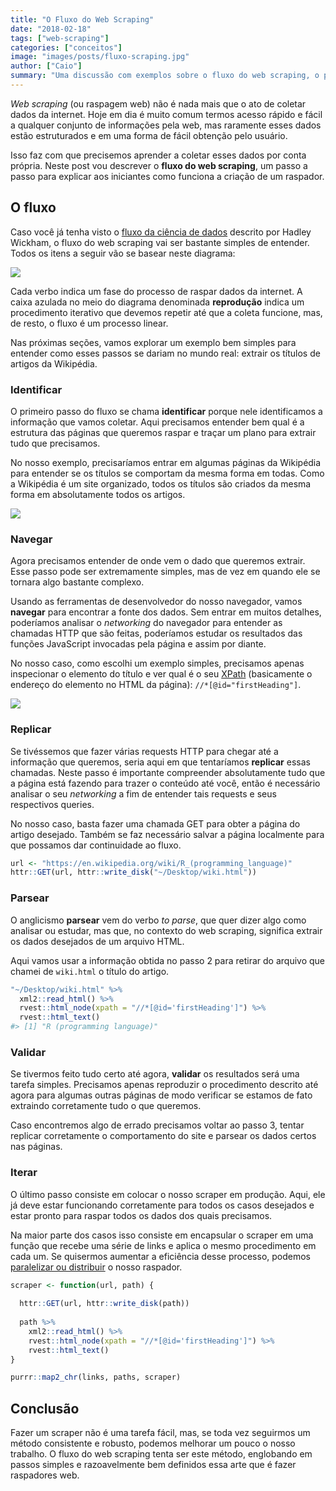```yaml
---
title: "O Fluxo do Web Scraping"
date: "2018-02-18"
tags: ["web-scraping"]
categories: ["conceitos"]
image: "images/posts/fluxo-scraping.jpg"
author: ["Caio"]
summary: "Uma discussão com exemplos sobre o fluxo do web scraping, o passo-a-passo que delimita as fases da criação de um web scraper."
---
```


*Web scraping* (ou raspagem web) não é nada mais que o ato de coletar dados da
internet. Hoje em dia é muito comum termos acesso rápido e fácil a qualquer
conjunto de informações pela web, mas raramente esses dados estão estruturados
e em uma forma de fácil obtenção pelo usuário.

Isso faz com que precisemos aprender a coletar esses dados por conta própria.
Neste post vou descrever o **fluxo do web scraping**, um passo a passo para
explicar aos iniciantes como funciona a criação de um raspador.

## O fluxo

Caso você já tenha visto o
[fluxo da ciência de dados](http://r4ds.had.co.nz/introduction.html)
descrito por Hadley Wickham, o fluxo do web scraping vai ser bastante simples
de entender. Todos os itens a seguir vão se basear neste diagrama:

![](/img/blog/fluxo-scraping/cycle.png)

Cada verbo indica um fase do processo de raspar dados da internet. A caixa
azulada no meio do diagrama denominada **reprodução** indica um procedimento
iterativo que devemos repetir até que a coleta funcione, mas, de resto, o fluxo
é um processo linear.

Nas próximas seções, vamos explorar um exemplo bem simples para entender como
esses passos se dariam no mundo real: extrair os títulos de artigos da Wikipédia.

### Identificar

O primeiro passo do fluxo se chama **identificar** porque nele identificamos
a informação que vamos coletar. Aqui precisamos entender bem qual é a estrutura
das páginas que queremos raspar e traçar um plano para extrair tudo que
precisamos.

No nosso exemplo, precisaríamos entrar em algumas páginas da Wikipédia para
entender se os títulos se comportam da mesma forma em todas. Como a Wikipédia
é um site organizado, todos os títulos são criados da mesma forma em
absolutamente todos os artigos.

![](/img/blog/fluxo-scraping/title.gif)

### Navegar

Agora precisamos entender de onde vem o dado que queremos extrair. Esse passo
pode ser extremamente simples, mas de vez em quando ele se tornara algo
bastante complexo.

Usando as ferramentas de desenvolvedor do nosso navegador, vamos **navegar**
para encontrar a fonte dos dados. Sem entrar em muitos detalhes, poderíamos
analisar o *networking* do navegador para entender as chamadas HTTP que são
feitas, poderíamos estudar os resultados das funções JavaScript invocadas
pela página e assim por diante.

No nosso caso, como escolhi um exemplo simples, precisamos apenas inspecionar
o elemento do título e ver qual é o seu
[XPath](https://en.wikipedia.org/wiki/XPath) (basicamente o endereço do elemento
no HTML da página): `//*[@id="firstHeading"]`.

![](/img/blog/fluxo-scraping/inspect.gif)

### Replicar

Se tivéssemos que fazer várias requests HTTP para chegar até a informação que
queremos, seria aqui em que tentaríamos **replicar** essas chamadas. Neste
passo é importante compreender absolutamente tudo que a página está fazendo
para trazer o conteúdo até você, então é necessário analisar o seu *networking*
a fim de entender tais requests e seus respectivos queries.

No nosso caso, basta fazer uma chamada GET para obter a página do artigo
desejado. Também se faz necessário salvar a página localmente para que
possamos dar continuidade ao fluxo.

```r
url <- "https://en.wikipedia.org/wiki/R_(programming_language)"
httr::GET(url, httr::write_disk("~/Desktop/wiki.html"))
```

### Parsear

O anglicismo **parsear** vem do verbo *to parse*, que quer dizer algo como
analisar ou estudar, mas que, no contexto do web scraping, significa extrair
os dados desejados de um arquivo HTML.

Aqui vamos usar a informação obtida no passo 2 para retirar do arquivo que
chamei de `wiki.html` o título do artigo.

```r
"~/Desktop/wiki.html" %>%
  xml2::read_html() %>%
  rvest::html_node(xpath = "//*[@id='firstHeading']") %>%
  rvest::html_text()
#> [1] "R (programming language)"
```

### Validar

Se tivermos feito tudo certo até agora, **validar** os resultados será uma
tarefa simples. Precisamos apenas reproduzir o procedimento descrito até
agora para algumas outras páginas de modo verificar se estamos de fato
extraindo corretamente tudo o que queremos.

Caso encontremos algo de errado precisamos voltar ao passo 3, tentar replicar
corretamente o comportamento do site e parsear os dados certos nas páginas.

### Iterar

O último passo consiste em colocar o nosso scraper em produção. Aqui, ele já
deve estar funcionando corretamente para todos os casos desejados e estar
pronto para raspar todos os dados dos quais precisamos.

Na maior parte dos casos isso consiste em encapsular o scraper em uma função
que recebe uma série de links e aplica o mesmo procedimento em cada um. Se
quisermos aumentar a eficiência desse processo, podemos
[paralelizar ou distribuir](http://curso-r.com/blog/2018/02/17/2018-02-17-scraper-distribuido/)
o nosso raspador.

```r
scraper <- function(url, path) {
  
  httr::GET(url, httr::write_disk(path))
  
  path %>%
    xml2::read_html() %>%
    rvest::html_node(xpath = "//*[@id='firstHeading']") %>%
    rvest::html_text()
}

purrr::map2_chr(links, paths, scraper)
```

## Conclusão

Fazer um scraper não é uma tarefa fácil, mas, se toda vez seguirmos um
método consistente e robusto, podemos melhorar um pouco o nosso trabalho.
O fluxo do web scraping tenta ser este método, englobando em passos simples
e razoavelmente bem definidos essa arte que é fazer raspadores web.
